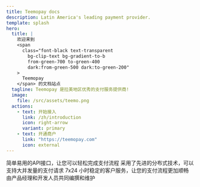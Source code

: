 ```yaml
---
title: Teemopay docs
description: Latin America's leading payment provider.
template: splash
hero:
  title: |
    欢迎来到
    <span
      class="font-black text-transparent
        bg-clip-text bg-gradient-to-b
        from-green-700 to-green-400
        dark:from-green-500 dark:to-green-200"
    >
      Teemopay
    </span> 的文档站点
  tagline: Teemopay 是拉美地区优秀的支付服务提供商!
  image:
    file: /src/assets/teemo.png
  actions:
    - text: 开始接入
      link: /zh/introduction
      icon: right-arrow
      variant: primary
    - text: 开通商户
      link: "https://teemopay.com"
      icon: external
---
```



<CardGrid stagger>
  <Card title="快速便捷" icon="add-document">
    简单易用的API接口，让您可以轻松完成支付流程
  </Card>
  <Card title="服务稳定" icon="setting">
    采用了先进的分布式技术，可以支持大并发量的支付请求
  </Card>
  <Card title="客户服务" icon="open-book">
    7x24 小时稳定的客户服务，让您的支付流程更加顺畅
  </Card>
  <Card title="文档编撰" icon="pencil">
    由产品经理和开发人员共同编撰和维护
  </Card>
</CardGrid>
